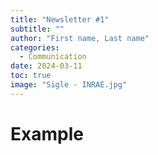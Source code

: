 ```yaml
---
title: "Newsletter #1"
subtitle: ""
author: "First name, Last name"
categories:
  - Communication
date: 2024-03-11
toc: true
image: "Sigle - INRAE.jpg"
---
```



# Example
